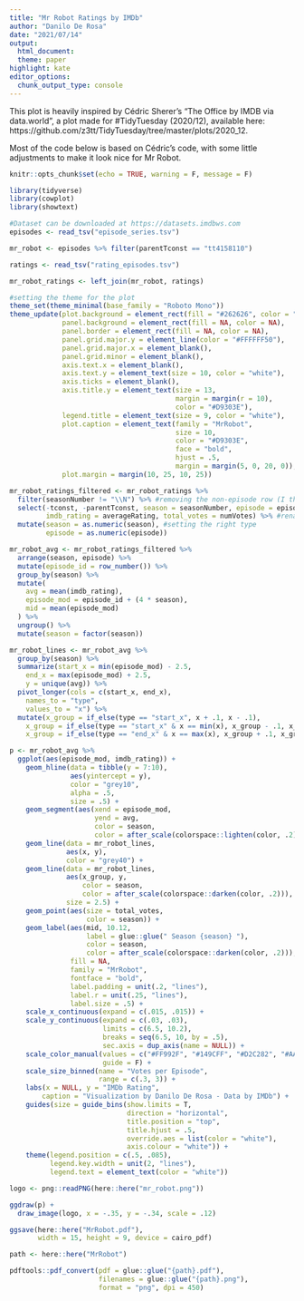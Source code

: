 ```yaml
---
title: "Mr Robot Ratings by IMDb"
author: "Danilo De Rosa"
date: "2021/07/14"
output:
  html_document:
  theme: paper
highlight: kate
editor_options:
  chunk_output_type: console
---
```


This plot is heavily inspired by Cédric Sherer's "The Office by IMDB via data.world",
a plot made for #TidyTuesday (2020/12), available here: https://github.com/z3tt/TidyTuesday/tree/master/plots/2020_12. 

Most of the code below is based on Cédric's code, with some little adjustments to make it look nice for Mr Robot.


```r
knitr::opts_chunk$set(echo = TRUE, warning = F, message = F)
```

```r
library(tidyverse)
library(cowplot)
library(showtext)

#Dataset can be downloaded at https://datasets.imdbws.com
episodes <- read_tsv("episode_series.tsv")

mr_robot <- episodes %>% filter(parentTconst == "tt4158110")

ratings <- read_tsv("rating_episodes.tsv")

mr_robot_ratings <- left_join(mr_robot, ratings)
```


```r

#setting the theme for the plot
theme_set(theme_minimal(base_family = "Roboto Mono")) 
theme_update(plot.background = element_rect(fill = "#262626", color = "#262626"), #color based on one of the Mr Robot's palette
             panel.background = element_rect(fill = NA, color = NA),
             panel.border = element_rect(fill = NA, color = NA),
             panel.grid.major.y = element_line(color = "#FFFFFF50"),
             panel.grid.major.x = element_blank(),
             panel.grid.minor = element_blank(),
             axis.text.x = element_blank(),
             axis.text.y = element_text(size = 10, color = "white"),
             axis.ticks = element_blank(),
             axis.title.y = element_text(size = 13, 
                                         margin = margin(r = 10),
                                         color = "#D9303E"),
             legend.title = element_text(size = 9, color = "white"),
             plot.caption = element_text(family = "MrRobot",
                                         size = 10,
                                         color = "#D9303E",
                                         face = "bold",
                                         hjust = .5,
                                         margin = margin(5, 0, 20, 0)),
             plot.margin = margin(10, 25, 10, 25))
```

```r
mr_robot_ratings_filtered <- mr_robot_ratings %>% 
  filter(seasonNumber != "\\N") %>% #removing the non-episode row (I think this is the serie's average)
  select(-tconst, -parentTconst, season = seasonNumber, episode = episodeNumber,
         imdb_rating = averageRating, total_votes = numVotes) %>% #renaming
  mutate(season = as.numeric(season), #setting the right type
         episode = as.numeric(episode))

mr_robot_avg <- mr_robot_ratings_filtered %>% 
  arrange(season, episode) %>% 
  mutate(episode_id = row_number()) %>% 
  group_by(season) %>% 
  mutate(
    avg = mean(imdb_rating),
    episode_mod = episode_id + (4 * season),
    mid = mean(episode_mod)
  ) %>% 
  ungroup() %>% 
  mutate(season = factor(season))

mr_robot_lines <- mr_robot_avg %>% 
  group_by(season) %>% 
  summarize(start_x = min(episode_mod) - 2.5,
    end_x = max(episode_mod) + 2.5,
    y = unique(avg)) %>% 
  pivot_longer(cols = c(start_x, end_x),
    names_to = "type",
    values_to = "x") %>% 
  mutate(x_group = if_else(type == "start_x", x + .1, x - .1),
    x_group = if_else(type == "start_x" & x == min(x), x_group - .1, x_group),
    x_group = if_else(type == "end_x" & x == max(x), x_group + .1, x_group))
```

```r
p <- mr_robot_avg %>% 
  ggplot(aes(episode_mod, imdb_rating)) +
    geom_hline(data = tibble(y = 7:10),
               aes(yintercept = y),
               color = "grey10",
               alpha = .5,
               size = .5) +
    geom_segment(aes(xend = episode_mod,
                     yend = avg, 
                     color = season, 
                     color = after_scale(colorspace::lighten(color, .2)))) +
    geom_line(data = mr_robot_lines,
              aes(x, y),
              color = "grey40") +
    geom_line(data = mr_robot_lines,
              aes(x_group, y, 
                  color = season, 
                  color = after_scale(colorspace::darken(color, .2))),
              size = 2.5) +
    geom_point(aes(size = total_votes,
                   color = season)) +
    geom_label(aes(mid, 10.12,
                   label = glue::glue(" Season {season} "),
                   color = season, 
                   color = after_scale(colorspace::darken(color, .2))),
               fill = NA,
               family = "MrRobot",
               fontface = "bold",
               label.padding = unit(.2, "lines"),
               label.r = unit(.25, "lines"),
               label.size = .5) +
    scale_x_continuous(expand = c(.015, .015)) +
    scale_y_continuous(expand = c(.03, .03),
                       limits = c(6.5, 10.2),
                       breaks = seq(6.5, 10, by = .5),
                       sec.axis = dup_axis(name = NULL)) +
    scale_color_manual(values = c("#FF992F", "#149CFF", "#D2C282", "#AA4546"),
                       guide = F) +
    scale_size_binned(name = "Votes per Episode",
                      range = c(.3, 3)) +
    labs(x = NULL, y = "IMDb Rating",
        caption = "Visualization by Danilo De Rosa - Data by IMDb") +
    guides(size = guide_bins(show.limits = T,
                             direction = "horizontal",
                             title.position = "top",
                             title.hjust = .5,
                             override.aes = list(color = "white"),
                             axis.colour = "white")) +
    theme(legend.position = c(.5, .085),
          legend.key.width = unit(2, "lines"),
          legend.text = element_text(color = "white"))

logo <- png::readPNG(here::here("mr_robot.png"))

ggdraw(p) +
  draw_image(logo, x = -.35, y = -.34, scale = .12)

ggsave(here::here("MrRobot.pdf"), 
       width = 15, height = 9, device = cairo_pdf) 

path <- here::here("MrRobot")

pdftools::pdf_convert(pdf = glue::glue("{path}.pdf"), 
                      filenames = glue::glue("{path}.png"),
                      format = "png", dpi = 450)
```

